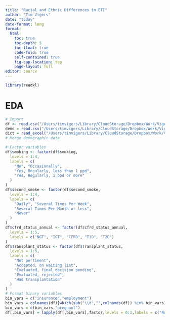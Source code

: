 ```yaml
---
title: "Racial and Ethnic Differences in ETI"
author: "Tim Vigers"
date: "today"
date-format: long
format:
  html:
    toc: true
    toc-depth: 5
    toc-float: true
    code-fold: true
    self-contained: true
    fig-cap-location: top
    page-layout: full
editor: source
---
```


```r
library(readxl)
```

# EDA

```r
# Import
df <- read.csv("/Users/timvigers/Library/CloudStorage/Dropbox/Work/Vigers/CF/Kamyron Jordan/Racial and Ethnic Differences in ETI/Data_Raw/DataDelivery_20230420/CFF21_Annualized_Del1.csv",na.strings = "")
demo = read.csv("/Users/timvigers/Library/CloudStorage/Dropbox/Work/Vigers/CF/Kamyron Jordan/Racial and Ethnic Differences in ETI/Data_Raw/DataDelivery_20230420/CFF21_DemogCFDiag_Del1.csv",na.strings = "")
dict = read_excel("/Users/timvigers/Library/CloudStorage/Dropbox/Work/Vigers/CF/Kamyron Jordan/Racial and Ethnic Differences in ETI/Data_Raw/Copy of Codes for CFFPR_2023.xlsx")
# Merge demographic data

# Factor variables
df$smoking <- factor(df$smoking,
  levels = 1:4,
  labels = c(
    "No", "Occasionally",
    "Yes, Regularly, less than 1 ppd",
    "Yes, Regularly, 1 ppd or more"
  )
)
df$second_smoke <- factor(df$second_smoke,
  levels = 1:4,
  labels = c(
    "Daily", "Several Times Per Week",
    "Several Times Per Month or less",
    "Never"
  )
)
df$cfrd_status_annual <- factor(df$cfrd_status_annual,
  levels = 1:5,
  labels = c("NGT", "IGT", "CFRD", "T1D", "T2D")
)
df$Transplant_status <- factor(df$Transplant_status,
  levels = 1:5,
  labels = c(
    "Not pertinent",
    "Accepted, on waiting list",
    "Evaluated, final decision pending",
    "Evaluated, rejected",
    "Had transplantation"
  )
)
# Format binary variables
bin_vars = c("insurance","employment")
bin_vars = colnames(df)[which(sub("\\d","",colnames(df)) %in% bin_vars)]
bin_vars = c(bin_vars,"pregnant")
df[,bin_vars] = lapply(df[,bin_vars],factor,levels = 0:1,labels = c("No","Yes"))
```


